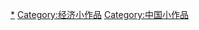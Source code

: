 {{hiddencat}}

[[Category:中国经济|*]]
[[Category:经济小作品|Category:经济小作品]]
[[Category:中国小作品|Category:中国小作品]]